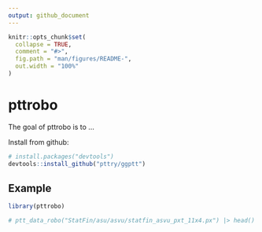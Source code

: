 ```yaml
---
output: github_document
---
```


<!-- README.md is generated from README.Rmd. Please edit that file -->

```r
knitr::opts_chunk$set(
  collapse = TRUE,
  comment = "#>",
  fig.path = "man/figures/README-",
  out.width = "100%"
)
```

# pttrobo

<!-- badges: start -->
<!-- badges: end -->

The goal of pttrobo is to ...


Install from github:

```r

# install.packages("devtools")
devtools::install_github("pttry/ggptt")

```

## Example



```r
library(pttrobo)

# ptt_data_robo("StatFin/asu/asvu/statfin_asvu_pxt_11x4.px") |> head()

```


